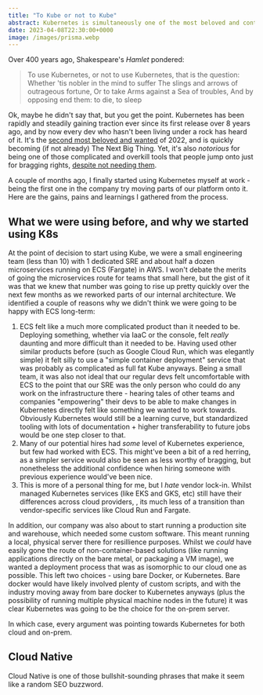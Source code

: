 ```yaml
---
title: "To Kube or not to Kube"
abstract: Kubernetes is simultaneously one of the most beloved and controversial bits of tooling in industry. A few months ago, I finally bit the bullet and started switching to Kubernetes. Here are the gains, pains and learnings I gathered from the process.
date: 2023-04-08T22:30:00+0000
image: /images/prisma.webp
---
```


Over 400 years ago, Shakespeare's _Hamlet_ pondered:

> To use Kubernetes, or not to use Kubernetes, that is the question:
> Whether 'tis nobler in the mind to suffer
> The slings and arrows of outrageous fortune,
> Or to take Arms against a Sea of troubles,
> And by opposing end them: to die, to sleep

Ok, maybe he didn't say that, but you get the point. Kubernetes has been rapidly and steadily gaining traction ever since its first release over 8 years ago, and by now every dev who hasn't been living under a rock has heard of it. It's the [second most beloved and wanted](https://survey.stackoverflow.co/2022/) of 2022, and is quickly becoming (if not already) The Next Big Thing. Yet, it's also _notorious_ for being one of those complicated and overkill tools that people jump onto just for bragging rights, [despite not needing them](https://matt-rickard.com/dont-use-kubernetes-yet).

A couple of months ago, I finally started using Kubernetes myself at work - being the first one in the company try moving parts of our platform onto it. Here are the gains, pains and learnings I gathered from the process.

## What we were using before, and why we started using K8s

At the point of decision to start using Kube, we were a small engineering team (less than 10) with 1 dedicated SRE and about half a dozen microservices running on ECS (Fargate) in AWS. I won't debate the merits of going the microservices route for teams that small here, but the gist of it was that we knew that number was going to rise up pretty quickly over the next few months as we reworked parts of our internal architecture. We identified a couple of reasons why we didn't think we were going to be happy with ECS long-term:

1. ECS felt like a much more complicated product than it needed to be. Deploying something, whether via IaaC or the console, felt _really_ daunting and more difficult than it needed to be. Having used other similar products before (such as Google Cloud Run, which was elegantly simple) it felt silly to use a "simple container deployment" service that was probably as complicated as full fat Kube anyways. Being a small team, it was also not ideal that our regular devs felt uncomfortable with ECS to the point that our SRE was the only person who could do any work on the infrastructure there - hearing tales of other teams and companies "empowering" their devs to be able to make changes in Kubernetes directly felt like something we wanted to work towards. Obviously Kubernetes would still be a learning curve, but standardized tooling with lots of documentation + higher transferability to future jobs would be one step closer to that.
2. Many of our potential hires had _some_ level of Kubernetes experience, but few had worked with ECS. This might've been a bit of a red herring, as a simpler service would also be seen as less worthy of bragging, but nonetheless the additional confidence when hiring someone with previous experience would've been nice.
3. This is more of a personal thing for me, but I _hate_ vendor lock-in. Whilst managed Kubernetes services (like EKS and GKS, etc) still have their differences across cloud providers, , its much less of a transition than vendor-specific services like Cloud Run and Fargate.

In addition, our company was also about to start running a production site and warehouse, which needed some custom software. This meant running a local, physical server there for resillience purposes. Whilst we _could_ have easily gone the route of non-container-based solutions (like running applications directly on the bare metal, or packaging a VM image), we wanted a deployment process that was as isomorphic to our cloud one as possible. This left two choices - using bare Docker, or Kubernetes. Bare docker would have likely involved plenty of custom scripts, and with the industry moving away from bare docker to Kubernetes anyways (plus the possibility of running multiple physical machine nodes in the future) it was clear Kubernetes was going to be the choice for the on-prem server.

In which case, every argument was pointing towards Kubernetes for both cloud and on-prem.

## Cloud Native

Cloud Native is one of those bullshit-sounding phrases that make it seem like a random SEO buzzword.
